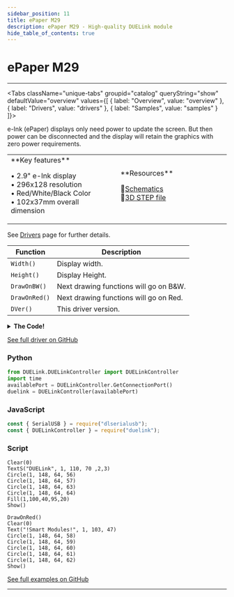 ```yaml
---
sidebar_position: 11
title: ePaper M29
description: ePaper M29 - High-quality DUELink module
hide_table_of_contents: true
---
```



# ePaper M29

<ImageSection 
  product="depaperm29-a"
  tagline="2.9"
/>

---

<Tabs className="unique-tabs" groupid="catalog" queryString="show" defaultValue="overview"
  values={[
    {
        label: "Overview",
        value: "overview"
    },
    {
        label: "Drivers",
        value: "drivers"
    },
    {
        label: "Samples",
        value: "samples"
    }
]}>

<TabItem value="overview">

e-Ink (ePaper) displays only need power to update the screen. But then power can be disconnected and the display will retain the graphics with zero power requirements.

<table><td width='50%'>
**Key features**

• 2.9" e-Ink display<br/>
• 296x128 resolution<br/>
• Red/White/Black Color<br/>
• 102x37mm overall dimension<br/>

</td><td width='50%'>
**Resources**
 
📄[Schematics](/sch/gdl-depaperm29-a.pdf)<br/>
🔩[3D STEP file](/3d/gdl-depaperm29-a.step)<br/>
</td></table>

</TabItem>

<TabItem value="drivers">

See [Drivers](/docs/engine/drivers) page for further details.

| Function | Description |
|----------|-------------|
| `Width()` | Display width. |
| `Height()` | Display Height. |
| `DrawOnBW()` | Next drawing functions will go on B&W. |
| `DrawOnRed()` | Next drawing functions will go on Red. |
| `DVer()` | This driver version. |
<details>
<summary><strong>The Code!</strong></summary>

**ePaper M29 Driver**

```text
##### ePaper M29 Driver #####

fn DVer()
    return 1.0
fend

Alias(select=1, reg=3, busy=4, rst=2)

_s = 1
_r = 3
_b = 4

fn DCmd(c, b1)
    DWrite(select, 0)#select
    DWrite(reg, 0)#cmd
    SpiWr(c)
    DWrite(reg, 1)#data
    for i in Range(0,Len(b1))
        SpiWr(b1[i])
    next
    DWrite(select, 1)#deselect
fend
 
fn WaitIdle()
    while DRead(busy,0)
        Wait(100)
    wend
fend
 
fn DrawOnRed() 
    DCmd(0x26, [])
fend
 
fn DrawOnBW() 
    DCmd(0x24, [])
fend

fn SetDrawW(x,y,a,b)
    DCmd(0x44, [(x >> 3) & 0xFF, (a >> 3) & 0xFF])
    DCmd(0x45, [y & 0xFF, (y >> 8) & 0xFF, (b)  & 0xFF, ((b) >> 8)  & 0xFF])
fend

fn SetCursor(x,y)
    DCmd(0x4E, [(x >> 3) & 0xFF])
    DCmd(0x4F, [y & 0xFF, (y >> 8) & 0xFF])
    WaitIdle()
fend

fn Width()
    return 296
fend

fn Height()
    return 128
fend
 
fn Init() 
    SpiCfg(0, 8000)  
 
    DWrite(rst,0)
    Wait(10)
    DWrite(rst,1)
    Wait(200) 
    
    GfxCfg(6, {1, select, reg, busy}, Width(),Height(),1)

    DCmd(0x01, [0x27,0x01, 0x00]) #Driver Output control
    DCmd(0x11, [0x06]) # Data Entry mode setting
    SetDrawW(Height()-1, 0, 0, Width()-1)
    SetCursor(Height()-1,0)
 
    DCmd(0x3C, [0x01]) #Border Waveform Control
    DCmd(0x21, [0x00, 0x80])
 
    DCmd(0x18, [0x80]) #Temperature Sensor Control
    DCmd(0x22, [0xB1])
 
    DCmd(0x20, [])
 
    WaitIdle()
    DrawOnBW() 
fend

Init()

##############################

```

</details>

[See full driver on GitHub](https://github.com/ghi-electronics/duelink-website/tree/main/static/code/drivers)

</TabItem>

<TabItem value="samples">

### Python

```python
from DUELink.DUELinkController import DUELinkController
import time
availablePort = DUELinkController.GetConnectionPort()
duelink = DUELinkController(availablePort)
```

### JavaScript

```javascript
const { SerialUSB } = require("dlserialusb");
const { DUELinkController } = require("duelink");
```

### Script

```text
Clear(0)
TextS("DUELink", 1, 110, 70 ,2,3)
Circle(1, 148, 64, 56)
Circle(1, 148, 64, 57)
Circle(1, 148, 64, 63)
Circle(1, 148, 64, 64)
Fill(1,100,40,95,20)
Show()

DrawOnRed() 
Clear(0)
Text("!Smart Modules!", 1, 103, 47)
Circle(1, 148, 64, 58)
Circle(1, 148, 64, 59)
Circle(1, 148, 64, 60)
Circle(1, 148, 64, 61)
Circle(1, 148, 64, 62)
Show()

```

[See full examples on GitHub](https://github.com/ghi-electronics/duelink-website/tree/main/static/code/samples)

</TabItem>

</Tabs>

---

<OrderSection
    product="DUELink ePaper M29"
    partnumber="GDL-DEPAPERM29-A"
    price="$0.00"
/>
